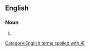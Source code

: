 {{also|pandaemonism}}
==English==

===Noun===
{{en-noun|-}}

# {{alternative spelling of|pandemonism|lang=en}}

[[Category:English terms spelled with Æ]]